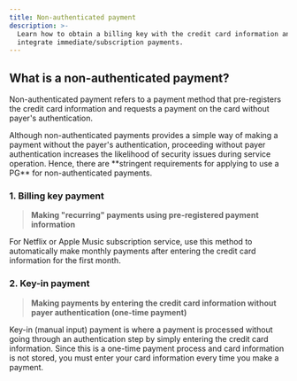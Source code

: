 ```yaml
---
title: Non-authenticated payment
description: >-
  Learn how to obtain a billing key with the credit card information and
  integrate immediate/subscription payments.
---
```



## What is a non-authenticated payment?

Non-authenticated payment refers to a payment method that pre-registers the credit card information
and requests a payment on the card without payer's authentication.

<Hint style="info">
  Although non-authenticated payments provides a simple way of making a payment without the payer's authentication, proceeding without payer authentication increases the likelihood of security issues during service operation. Hence, there are **stringent requirements for applying to use a PG** for non-authenticated payments.
</Hint>

### 1. Billing key payment

> **Making "recurring" payments using pre-registered payment information**

For Netflix or Apple Music subscription service, use this method to automatically make monthly
payments after entering the credit card information for the first month.

### 2. Key-in payment

> **Making payments by entering the credit card information without payer authentication (one-time
> payment)**

Key-in (manual input) payment is where a payment is processed without going through an
authentication step by simply entering the credit card information. Since this is a one-time payment
process and card information is not stored, you must enter your card information every time you make
a payment.
